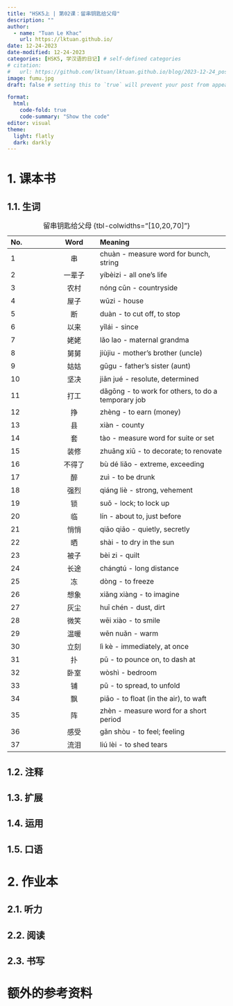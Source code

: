 ---
title: "HSK5上 | 第02课：留串钥匙给父母"
description: ""
author:
  - name: "Tuan Le Khac"
    url: https://lktuan.github.io/
date: 12-24-2023
date-modified: 12-24-2023
categories: [HSK5, 学汉语的日记] # self-defined categories
# citation: 
#   url: https://github.com/lktuan/lktuan.github.io/blog/2023-12-24_post/
image: fumu.jpg
draft: false # setting this to `true` will prevent your post from appearing on your listing page until you're ready!

format: 
  html: 
    code-fold: true
    code-summary: "Show the code"
editor: visual
theme:
  light: flatly
  dark: darkly
---

# 1. 课本书

## 1.1. 生词

| No. |   Word   | Meaning                                                        |
|:--------------|:-------------:|:------------------------------------------|
|1|串|chuàn - measure word for bunch, string|
|2|一辈子|yíbèizi - all one's life|
|3|农村|nóng cūn - countryside|
|4|屋子|wūzi - house|
|5|断|duàn - to cut off, to stop|
|6|以来|yǐlái - since|
|7|姥姥|lǎo lao - maternal grandma|
|8|舅舅|jiùjiu - mother's brother (uncle)|
|9|姑姑|gūgu - father's sister (aunt)|
|10|坚决|jiān jué - resolute, determined|
|11|打工|dǎgōng - to work for others, to do a temporary job|
|12|挣|zhèng - to earn (money)|
|13|县|xiàn - county|
|14|套|tào - measure word for suite or set|
|15|装修|zhuāng xiū - to decorate; to renovate|
|16|不得了|bù dé liǎo - extreme, exceeding|
|17|醉|zuì - to be drunk|
|18|强烈|qiáng liè - strong, vehement|
|19|锁|suǒ - lock; to lock up|
|20|临|lín - about to, just before|
|21|悄悄|qiāo qiāo - quietly, secretly|
|22|晒|shài - to dry in the sun|
|23|被子|bèi zi - quilt|
|24|长途|chángtú - long distance|
|25|冻|dòng - to freeze|
|26|想象|xiǎng xiàng - to imagine|
|27|灰尘|huī chén - dust, dirt|
|28|微笑|wēi xiào - to smile|
|29|温暖|wēn nuǎn - warm|
|30|立刻|lì kè - immediately, at once|
|31|扑|pū - to pounce on, to dash at|
|32|卧室|wòshì - bedroom|
|33|铺|pū - to spread, to unfold|
|34|飘|piāo - to float (in the air), to waft|
|35|阵|zhèn - measure word for a short period|
|36|感受|gǎn shòu - to feel; feeling|
|37|流泪|liú lèi - to shed tears|


: 留串钥匙给父母 {tbl-colwidths="[10,20,70]"}

## 1.2. 注释

## 1.3. 扩展

## 1.4. 运用

## 1.5. 口语

# 2. 作业本

## 2.1. 听力

## 2.2. 阅读

## 2.3. 书写

# 额外的参考资料
